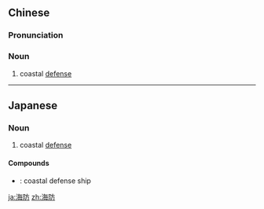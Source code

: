 ==Chinese==
{{zh-forms}}

===Pronunciation===
{{zh-pron
|m=hǎifáng
|c=hoi2 fong4
|mn=hái-hông
|cat=n
}}

===Noun===
{{zh-noun}}

# coastal [[defense]]

----

==Japanese==
{{ja-kanjitab|かい|ぼう|yomi=o}}

===Noun===
{{ja-noun|かいぼう}}

# coastal [[defense]]

====Compounds====
* {{ja-r|海防艦|かいぼうかん}}: coastal defense ship

[[ja:海防]]
[[zh:海防]]